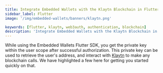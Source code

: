 ```yaml
---
title: Integrate Embedded Wallets with the Klaytn Blockchain in Flutter
sidebar_label: Flutter
image: '/img/embedded-wallets/banners/klaytn.png'

keywords: [flutter, klaytn, web3auth, authentication, blockchain]
description: 'Integrate Embedded Wallets with the Klaytn Blockchain in Flutter | Embedded Wallets'
---
```



<SEO
  title="Integrate Embedded Wallets with the Klaytn Blockchain in Flutter"
  description="Integrate Embedded Wallets with the Klaytn Blockchain in Flutter | Embedded Wallets"
  image="https://docs.metamask.io/img/embedded-wallets/banners/klaytn.png"
  slug="/embedded-wallets/connect-blockchain/evm/klaytn/flutter"
/>

While using the Embedded Wallets Flutter SDK, you get the private key within the user scope after successful authorization. This private key can be used to retrieve the user's address, and interact with [Klaytn](https://klaytn.foundation) to make any blockchain calls. We have highlighted a few here for getting you started quickly on that.

<EVMInteraction />
